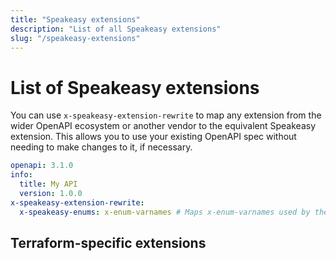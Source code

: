 ```yaml
---
title: "Speakeasy extensions"
description: "List of all Speakeasy extensions"
slug: "/speakeasy-extensions"
---
```



# List of Speakeasy extensions

<Table 
  data={[
    { extension: "x-speakeasy-name-override", description: "Use it globally to change method names or inline to change the name of a method, parameter, or class." },
    { extension: "x-speakeasy-group", description: "Defines custom namespaces when adding this property to any operation in the OpenAPI spec. If added, the tags for that method will be ignored" },
    { extension: "x-speakeasy-ignore", description: "Exclude certain methods from your SDK with this extension." },
    { extension: "x-speakeasy-include", description: "Can be used to force the generation of an unused or orphaned schema from the `components` section inside the main document." },
    { extension: "x-speakeasy-enums", description: "Use this extension to control generated enum members by providing alternative names for each value in the enum field. The recommended map format prevents length mismatch errors that can occur with the array format." },
    { extension: "x-speakeasy-enum-format", description: "Customize how the enum type is generated for the schema, either `enum` for a native enum type or `union` for a union of values." },
    { extension: "x-speakeasy-retries", description: "Enable retries globally or on a per-request basis. A backoff strategy is applied to specified status codes." },
    { extension: "x-speakeasy-pagination", description: "Use to customize offset- or cursor-based pagination rules for each API operation." },
    { extension: "x-speakeasy-usage-example", description: "Feature a method in your SDK's `README.md` by adding this property to the method." },
    { extension: "x-speakeasy-example", description: "The OpenAPI specification doesn't allow example values for `securityscheme` property. Using this extension overcomes this limitation." },
    { extension: "x-speakeasy-docs", description: "Configure comments that only show up in the SDK for a single language." },
    { extension: "x-speakeasy-globals", description: "Define parameters that can be configured globally on the main SDK instance and populated automatically for any operations that use them." },
    { extension: "x-speakeasy-globals-hidden", description: "Define parameters that can be configured globally on the main SDK instance but are not shown in the matching method's signature." },
    { extension: "x-speakeasy-errors", description: "Apply this extension at the level of `paths`, `path` `item`, or `operation` in the document to override the default error-handling behavior of the SDKs." },
    { extension: "x-speakeasy-error-message", description: "Used to mark a field in an error response as containing the error message to use." },
    { extension: "x-speakeasy-server-id", description: "Enable users to pick a server when instantiating the SDK. Use this extension to define an ID for each server in the `servers` array in the OpenAPI spec." },
    { extension: "x-speakeasy-deprecation-message", description: "Allows you to add a message to deprecated operations, parameters, and schemas." },
    { extension: "x-speakeasy-deprecation-replacement", description: "Allows you to specify an alternate operation to use in place of a deprecated operation." },
    { extension: "x-speakeasy-type-override", description: "Use this to override a schema's type, forcing it to be handled as `any` to accept arbitrary data." },
    { extension: "x-speakeasy-max-method-params", description: "Allows you to set the maximum number of parameters that can be passed to a method. If the number of parameters exceeds this value, a request object will be used." },
    { extension: "x-speakeasy-mcp", description: "Customize how API operations are exposed as MCP tools with properties for disabled, name, scopes, and description." },
    { extension: "x-speakeasy-param-encoding-override", description: "When set with a value of `allowReserved`, path parameters will appear in a request URL with reserved characters `:/?#[]@!$&'()*+,;=` unencoded." },
    { extension: "x-speakeasy-token-endpoint-additional-properties", description: "Define additional properties for OAuth token endpoint requests, allowing generated SDKs to handle custom fields like audience parameters." }
  ]}
  columns={[
    { key: "extension", header: "Extension" },
    { key: "description", header: "Description" }
  ]}
/>

You can use `x-speakeasy-extension-rewrite` to map any extension from the wider OpenAPI ecosystem or another vendor to the equivalent Speakeasy extension. This allows you to use your existing OpenAPI spec without needing to make changes to it, if necessary.

```yaml
openapi: 3.1.0
info:
  title: My API
  version: 1.0.0
x-speakeasy-extension-rewrite:
  x-speakeasy-enums: x-enum-varnames # Maps x-enum-varnames used by the OSS generator to x-speakeasy-enums which has the same functionality
```

## Terraform-specific extensions

<Table 
  data={[
    { extension: "x-speakeasy-conflicts-with", description: "Indicate conflicting properties to prevent incompatible combinations in Terraform configurations." },
    { extension: "x-speakeasy-entity", description: "Map API entities to Terraform resources by annotating objects in your OpenAPI spec as entities in the Terraform provider." },
    { extension: "x-speakeasy-entity-operation", description: "Specify CRUD operations for API endpoints to map to Terraform resources, such as create, read, update, or delete operations." },
    { extension: "x-speakeasy-entity-version", description: "Specify the version of a Terraform resource to support state migrations for breaking schema type changes. Use sparingly - not needed for adding/removing attributes." },
    { extension: "x-speakeasy-name-override", description: "Remap API properties to Terraform attribute names while keeping API data handling intact." },
    { extension: "x-speakeasy-param-force-new", description: "Force resource recreation in Terraform when certain property values change." },
    { extension: "x-speakeasy-param-computed", description: "Force a property to be computed in resource schemas, causing Terraform to allow unknown values after apply. Explicitly setting to false will always respect configuration values when sending API request data, however the API must never change the value as compared to the configuration on create/update." },
    { extension: "x-speakeasy-param-optional", description: "Force a property to be optional, overriding the required attribute in JSON Schema specifications." },
    { extension: "x-speakeasy-param-readonly", description: "Mark properties as read-only in Terraform, preventing modifications by the user." },
    { extension: "x-speakeasy-param-sensitive", description: "Hide sensitive properties from Terraform console output for security purposes." },
    { extension: "x-speakeasy-param-suppress-computed-diff", description: "Mark that the property will never change value after create. Use to reduce known after apply (unknown value) output in managed resource update plans." },
    { extension: "x-speakeasy-plan-modifiers", description: "Add custom plan modification logic to Terraform plan operations for advanced default values or resource replacement logic." },
    { extension: "x-speakeasy-plan-validators", description: "Add custom validation logic to Terraform plan operations to ensure configurations meet predefined criteria before execution." },
    { extension: "x-speakeasy-required-with", description: "Indicate mutually necessary properties to prevent incompatible Terraform configurations." },
    { extension: "x-speakeasy-soft-delete-property", description: "Automatically cause managed resource state removal and recreation in plans if property is not null, such as a 'deleted' property." },
    { extension: "x-speakeasy-terraform-alias-to", description: "Remap API response data to another property." },
    { extension: "x-speakeasy-terraform-custom-type", description: "Use a terraform-plugin-framework custom type instead of a base type." },
    { extension: "x-speakeasy-terraform-ignore", description: "Use this extension to exclude properties from Terraform state management." },
    { extension: "x-speakeasy-terraform-plan-only", description: "Ensure that only values from the Terraform plan are used during updates, overriding prior state or default values." },
    { extension: "x-speakeasy-type-override", description: "Allows the conversion of an attribute to a JSON string, accommodating dynamic structures in Terraform configurations." },
    { extension: "x-speakeasy-wrapped-attribute", description: "Enables additional API operation data to be placed under a specifically named attribute." },
    { extension: "x-speakeasy-xor-with", description: "Indicate mutually exclusive properties to prevent incompatible combinations in Terraform configurations." },
    { extension: "x-speakeasy-match", description: "Adjusts an API parameter name to align with a Terraform state property." }
  ]}
  columns={[
    { key: "extension", header: "Terraform extension" },
    { key: "description", header: "Description" }
  ]}
/>
